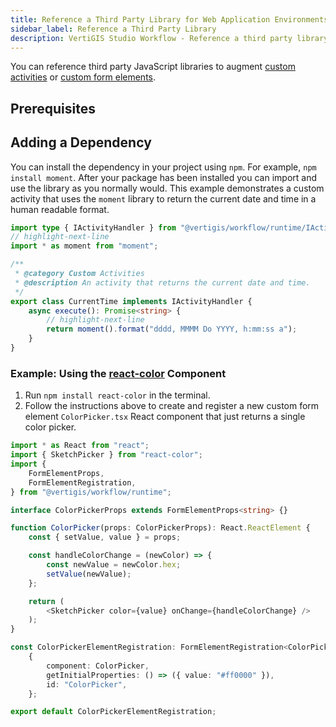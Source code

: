 ```yaml
---
title: Reference a Third Party Library for Web Application Environments
sidebar_label: Reference a Third Party Library
description: VertiGIS Studio Workflow - Reference a third party library in workflow for web applications
---
```



You can reference third party JavaScript libraries to augment [custom activities](tutorial-web-calculate-logarithm-activity.mdx) or [custom form elements](tutorial-web-implement-star-rating-form-element.mdx).

## Prerequisites

<WebPrereqs />

## Adding a Dependency

You can install the dependency in your project using `npm`. For example, `npm install moment`. After your package has been installed you can import and use the library as you normally would. This example demonstrates a custom activity that uses the `moment` library to return the current date and time in a human readable format.

```ts
import type { IActivityHandler } from "@vertigis/workflow/runtime/IActivityHandler";
// highlight-next-line
import * as moment from "moment";

/**
 * @category Custom Activities
 * @description An activity that returns the current date and time.
 */
export class CurrentTime implements IActivityHandler {
    async execute(): Promise<string> {
        // highlight-next-line
        return moment().format("dddd, MMMM Do YYYY, h:mm:ss a");
    }
}
```

### Example: Using the [react-color](https://github.com/casesandberg/react-color) Component

1. Run `npm install react-color` in the terminal.
2. Follow the instructions above to create and register a new custom form element `ColorPicker.tsx` React component that just returns a single color picker.

```ts
import * as React from "react";
import { SketchPicker } from "react-color";
import {
    FormElementProps,
    FormElementRegistration,
} from "@vertigis/workflow/runtime";

interface ColorPickerProps extends FormElementProps<string> {}

function ColorPicker(props: ColorPickerProps): React.ReactElement {
    const { setValue, value } = props;

    const handleColorChange = (newColor) => {
        const newValue = newColor.hex;
        setValue(newValue);
    };

    return (
        <SketchPicker color={value} onChange={handleColorChange} />
    );
}

const ColorPickerElementRegistration: FormElementRegistration<ColorPickerProps> =
    {
        component: ColorPicker,
        getInitialProperties: () => ({ value: "#ff0000" }),
        id: "ColorPicker",
    };

export default ColorPickerElementRegistration;
```

